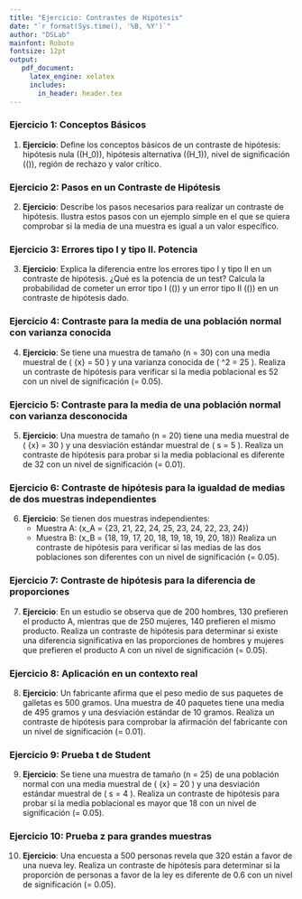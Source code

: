 ```yaml
---
title: "Ejercicio: Contrastes de Hipótesis"
date: "`r format(Sys.time(), '%B, %Y')`"
author: "DSLab"
mainfont: Roboto
fontsize: 12pt
output:
   pdf_document:
     latex_engine: xelatex
     includes:
       in_header: header.tex    
---
```



### Ejercicio 1: Conceptos Básicos
1. **Ejercicio**: Define los conceptos básicos de un contraste de hipótesis: hipótesis nula (\(H_0\)), hipótesis alternativa (\(H_1\)), nivel de significación (\(\alpha\)), región de rechazo y valor crítico.

### Ejercicio 2: Pasos en un Contraste de Hipótesis
2. **Ejercicio**: Describe los pasos necesarios para realizar un contraste de hipótesis. Ilustra estos pasos con un ejemplo simple en el que se quiera comprobar si la media de una muestra es igual a un valor específico.

### Ejercicio 3: Errores tipo I y tipo II. Potencia
3. **Ejercicio**: Explica la diferencia entre los errores tipo I y tipo II en un contraste de hipótesis. ¿Qué es la potencia de un test? Calcula la probabilidad de cometer un error tipo I (\(\alpha\)) y un error tipo II (\(\beta\)) en un contraste de hipótesis dado.

### Ejercicio 4: Contraste para la media de una población normal con varianza conocida
4. **Ejercicio**: Se tiene una muestra de tamaño \(n = 30\) con una media muestral de \( \bar{x} = 50 \) y una varianza conocida de \( \sigma^2 = 25 \). Realiza un contraste de hipótesis para verificar si la media poblacional es 52 con un nivel de significación \(\alpha = 0.05\).

### Ejercicio 5: Contraste para la media de una población normal con varianza desconocida
5. **Ejercicio**: Una muestra de tamaño \(n = 20\) tiene una media muestral de \( \bar{x} = 30 \) y una desviación estándar muestral de \( s = 5 \). Realiza un contraste de hipótesis para probar si la media poblacional es diferente de 32 con un nivel de significación \(\alpha = 0.01\).

### Ejercicio 6: Contraste de hipótesis para la igualdad de medias de dos muestras independientes
6. **Ejercicio**: Se tienen dos muestras independientes:
   - Muestra A: \(x_A = \{23, 21, 22, 24, 25, 23, 24, 22, 23, 24\}\)
   - Muestra B: \(x_B = \{18, 19, 17, 20, 18, 19, 18, 19, 20, 18\}\)
   Realiza un contraste de hipótesis para verificar si las medias de las dos poblaciones son diferentes con un nivel de significación \(\alpha = 0.05\).

### Ejercicio 7: Contraste de hipótesis para la diferencia de proporciones
7. **Ejercicio**: En un estudio se observa que de 200 hombres, 130 prefieren el producto A, mientras que de 250 mujeres, 140 prefieren el mismo producto. Realiza un contraste de hipótesis para determinar si existe una diferencia significativa en las proporciones de hombres y mujeres que prefieren el producto A con un nivel de significación \(\alpha = 0.05\).

### Ejercicio 8: Aplicación en un contexto real
8. **Ejercicio**: Un fabricante afirma que el peso medio de sus paquetes de galletas es 500 gramos. Una muestra de 40 paquetes tiene una media de 495 gramos y una desviación estándar de 10 gramos. Realiza un contraste de hipótesis para comprobar la afirmación del fabricante con un nivel de significación \(\alpha = 0.01\).

### Ejercicio 9: Prueba t de Student
9. **Ejercicio**: Se tiene una muestra de tamaño \(n = 25\) de una población normal con una media muestral de \( \bar{x} = 20 \) y una desviación estándar muestral de \( s = 4 \). Realiza un contraste de hipótesis para probar si la media poblacional es mayor que 18 con un nivel de significación \(\alpha = 0.05\).

### Ejercicio 10: Prueba z para grandes muestras
10. **Ejercicio**: Una encuesta a 500 personas revela que 320 están a favor de una nueva ley. Realiza un contraste de hipótesis para determinar si la proporción de personas a favor de la ley es diferente de 0.6 con un nivel de significación \(\alpha = 0.05\).